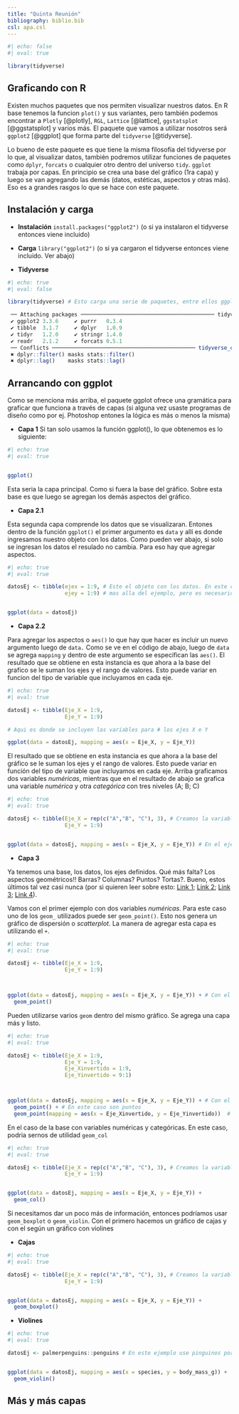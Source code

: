 ```yaml
---
title: "Quinta Reunión"
bibliography: biblio.bib
csl: apa.csl
---
```


```r
#| echo: false
#| eval: true

library(tidyverse)


```

## Graficando con R

Existen muchos paquetes que nos permiten visualizar nuestros datos. En R base tenemos la funcion `plot()` y sus variantes, pero también podemos encontrar a `Plotly` [@plotly], `RGL`, `Lattice` [@lattice], `ggstatsplot` [@ggstatsplot] y varios más. El paquete que vamos a utilizar nosotros será `ggplot2` [@ggplot] que forma parte del `tidyverse` [@tidyverse].

Lo bueno de este paquete es que tiene la misma filosofía del tidyverse por lo que, al visualizar datos, también podremos utilizar funciones de paquetes como `dplyr`, `forcats` o cualquier otro dentro del universo `tidy`. `ggplot` trabaja por capas. En principio se crea una base del gráfico (1ra capa) y luego se van agregando las demás (datos, estéticas, aspectos y otras más). Eso es a grandes rasgos lo que se hace con este paquete.

## Instalación y carga

-   **Instalación** `install.packages("ggplot2")` (o si ya instalaron el tidyverse entonces viene incluido)

-   **Carga** `library("ggplot2")` (o si ya cargaron el tidyverse entonces viene incluido. Ver abajo)

-   **Tidyverse**

```r
#| echo: true
#| eval: false

library(tidyverse) # Esto carga una serie de paquetes, entre ellos ggplot

 ── Attaching packages ────────────────────────────────────────── tidyverse 1.3.1 ──
 ✔ ggplot2 3.3.6     ✔ purrr   0.3.4
 ✔ tibble  3.1.7     ✔ dplyr   1.0.9
 ✔ tidyr   1.2.0     ✔ stringr 1.4.0
 ✔ readr   2.1.2     ✔ forcats 0.5.1
 ── Conflicts ───────────────────────────────────────────── tidyverse_conflicts() ──
 ✖ dplyr::filter() masks stats::filter()
 ✖ dplyr::lag()    masks stats::lag()


```

## Arrancando con ggplot

Como se menciona más arriba, el paquete ggplot ofrece una gramática para graficar que funciona a través de capas (si alguna vez usaste programas de diseño como por ej. Photoshop entones la lógica es más o menos la misma)

-   **Capa 1** Si tan solo usamos la función ggplot(), lo que obtenemos es lo siguiente:

```r
#| echo: true
#| eval: true


ggplot()

```

Esta seria la capa principal. Como si fuera la base del gráfico. Sobre esta base es que luego se agregan los demás aspectos del gráfico.

-   **Capa 2.1**

Esta segunda capa comprende los datos que se visualizaran. Entones dentro de la función `ggplot()` el primer argumento es `data` y allí es donde ingresamos nuestro objeto con los datos. Como pueden ver abajo, si solo se ingresan los datos el resulado no cambia. Para eso hay que agregar aspectos.

```r
#| echo: true
#| eval: true

datosEj <- tibble(ejex = 1:9, # Este el objeto con los datos. En este caso no tiene mucho sentido
                  ejey = 1:9) # mas alla del ejemplo, pero es necesario para poner algo en el argumento data


ggplot(data = datosEj)


```

-   **Capa 2.2**

Para agregar los aspectos o `aes()` lo que hay que hacer es incluir un nuevo argumento luego de `data.` Como se ve en el código de abajo, luego de `data` se agrega `mapping` y dentro de este argumento se especifican las `aes()`. El resultado que se obtiene en esta instancia es que ahora a la base del grafico se le suman los ejes y el rango de valores. Esto puede variar en funcion del tipo de variable que incluyamos en cada eje.

```r
#| echo: true
#| eval: true

datosEj <- tibble(Eje_X = 1:9,
                  Eje_Y = 1:9)

# Aqui es donde se incluyen las variables para # los ejes X e Y

ggplot(data = datosEj, mapping = aes(x = Eje_X, y = Eje_Y)) 

```

El resultado que se obtiene en esta instancia es que ahora a la base del gráfico se le suman los ejes y el rango de valores. Esto puede variar en función del tipo de variable que incluyamos en cada eje. Arriba graficamos dos variables *numéricas*, mientras que en el resultado de abajo se grafica una variable *numérica* y otra *categórica* con tres niveles (A; B; C)

```r
#| echo: true
#| eval: true

datosEj <- tibble(Eje_X = rep(c("A","B", "C"), 3), # Creamos la variable categórica. Repetimos A B y C tres veces
                  Eje_Y = 1:9)


ggplot(data = datosEj, mapping = aes(x = Eje_X, y = Eje_Y)) # En el eje X incluimos la variable categórica

```

-   **Capa 3**

Ya tenemos una base, los datos, los ejes definidos. Qué más falta? Los aspectos geométricos!! Barras? Columnas? Puntos? Tortas?. Bueno, estos últimos tal vez casi nunca (por si quieren leer sobre esto: [Link 1](https://evolytics.com/blog/8-dont-use-pie-charts/); [Link 2](https://www.data-to-viz.com/caveat/pie.html); [Link 3](https://scc.ms.unimelb.edu.au/resources/data-visualisation-and-exploration/no_pie-charts); [Link 4](https://medium.com/analytics-vidhya/dont-use-pie-charts-in-data-analysis-6c005723e657)).

Vamos con el primer ejemplo con dos variables *numéricas*. Para este caso uno de los `geom_` utilizados puede ser `geom_point()`. Esto nos genera un gráfico de dispersión o *scatterplot*. La manera de agregar esta capa es utilizando el `+`. 

```r
#| echo: true
#| eval: true

datosEj <- tibble(Eje_X = 1:9,
                  Eje_Y = 1:9)



ggplot(data = datosEj, mapping = aes(x = Eje_X, y = Eje_Y)) + # Con el + sumamos la siguiente capa
  geom_point() 

```

Pueden utilizarse varios `geom` dentro del mismo gráfico. Se agrega una capa más y listo.


```r
#| echo: true
#| eval: true

datosEj <- tibble(Eje_X = 1:9,
                  Eje_Y = 1:9,
                  Eje_Xinvertido = 1:9,
                  Eje_Yinvertido = 9:1)



ggplot(data = datosEj, mapping = aes(x = Eje_X, y = Eje_Y)) + # Con el + sumamos la siguiente capa
  geom_point() + # En este caso son puntos
  geom_point(mapping = aes(x = Eje_Xinvertido, y = Eje_Yinvertido))  # Incluso puede sumarse otra capa mas

```


En el caso de la base con variables numéricas y categóricas. En este caso, podria sernos de utilidad `geom_col`

```r
#| echo: true
#| eval: true

datosEj <- tibble(Eje_X = rep(c("A","B", "C"), 3), # Creamos la variable categórica. Repetimos A B y C tres veces
                  Eje_Y = 1:9)


ggplot(data = datosEj, mapping = aes(x = Eje_X, y = Eje_Y)) +
  geom_col()


```


Si necesitamos dar un poco más de información, entonces podríamos usar `geom_boxplot` o `geom_violin`. Con el primero hacemos un gráfico de cajas y con el según un gráfico con violines

-   **Cajas**

```r
#| echo: true
#| eval: true

datosEj <- tibble(Eje_X = rep(c("A","B", "C"), 3), # Creamos la variable categórica. Repetimos A B y C tres veces
                  Eje_Y = 1:9)


ggplot(data = datosEj, mapping = aes(x = Eje_X, y = Eje_Y)) +
  geom_boxplot()


```

-   **Violines** 

```r
#| echo: true
#| eval: true

datosEj <- palmerpenguins::penguins # En este ejemplo use pinguinos porque quedaba mejor que los datos inventados


ggplot(data = datosEj, mapping = aes(x = species, y = body_mass_g)) +
  geom_violin()


```

## **Más y más capas** 


